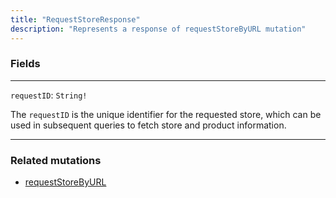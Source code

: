 ```yaml
---
title: "RequestStoreResponse"
description: "Represents a response of requestStoreByURL mutation"
---
```


### Fields

---

`requestID`: `String!`

The `requestID` is the unique identifier for the requested store, which can be used in subsequent queries to fetch store and product information.

---

### Related mutations

* [requestStoreByURL](/reference/requeststorebyurl)